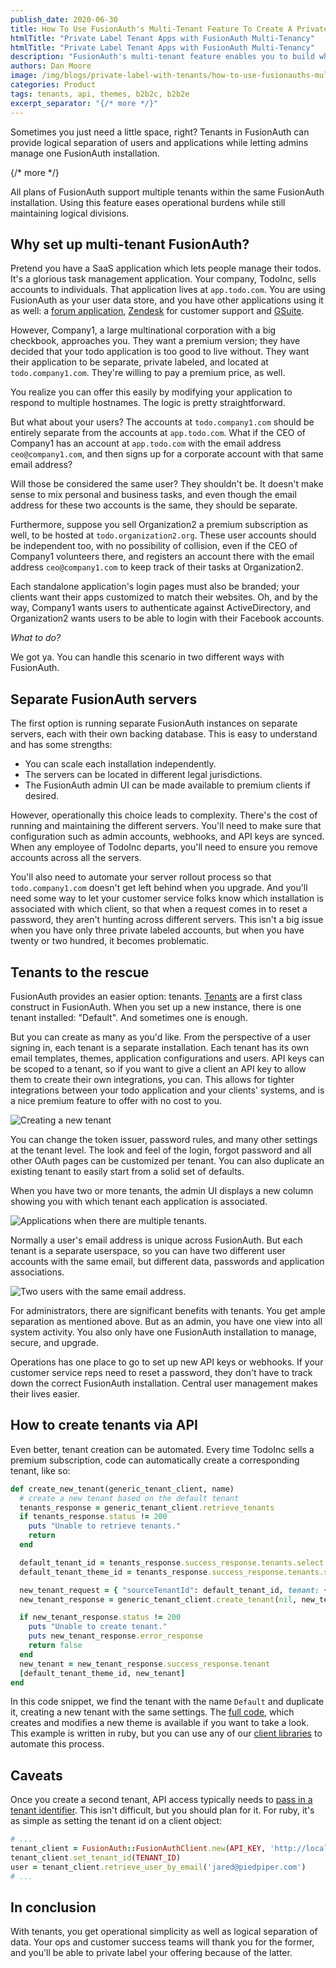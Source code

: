 ```yaml
---
publish_date: 2020-06-30 
title: How To Use FusionAuth's Multi-Tenant Feature To Create A Private Label Offering
htmlTitle: "Private Label Tenant Apps with FusionAuth Multi-Tenancy"
htmlTitle: "Private Label Tenant Apps with FusionAuth Multi-Tenancy"
description: "FusionAuth's multi-tenant feature enables you to build white label tenant applications with isolated user data, custom branding, and flexible authentication options."
authors: Dan Moore
image: /img/blogs/private-label-with-tenants/how-to-use-fusionauths-multi-tenant-feature-to-create-a-private-label-offering.png
categories: Product
tags: tenants, api, themes, b2b2c, b2b2e
excerpt_separator: "{/* more */}"
---
```


Sometimes you just need a little space, right? Tenants in FusionAuth can provide logical separation of users and applications while letting admins manage one FusionAuth installation.

{/* more */}

All plans of FusionAuth support multiple tenants within the same FusionAuth installation. Using this feature eases operational burdens while still maintaining logical divisions.

## Why set up multi-tenant FusionAuth?

Pretend you have a SaaS application which lets people manage their todos. It's a glorious task management application. Your company, TodoInc, sells accounts to individuals. That application lives at `app.todo.com`. You are using FusionAuth as your user data store, and you have other applications using it as well: a [forum application](/blog/2020/05/13/setting-up-single-sign-on-for-nodebb), [Zendesk](/docs/lifecycle/authenticate-users/integrations/saml/zendesk) for customer support and [GSuite](/docs/lifecycle/authenticate-users/integrations/saml/google). 

However, Company1, a large multinational corporation with a big checkbook, approaches you. They want a premium version; they have decided that your todo application is too good to live without. They want their application to be separate, private labeled, and located at `todo.company1.com`. They're willing to pay a premium price, as well.

You realize you can offer this easily by modifying your application to respond to multiple hostnames. The logic is pretty straightforward.

But what about your users? The accounts at `todo.company1.com` should be entirely separate from the accounts at `app.todo.com`. What if the CEO of Company1 has an account at `app.todo.com` with the email address `ceo@company1.com`, and then signs up for a corporate account with that same email address? 

Will those be considered the same user? They shouldn't be. It doesn't make sense to mix personal and business tasks, and even though the email address for these two accounts is the same, they should be separate. 

Furthermore, suppose you sell Organization2 a premium subscription as well, to be hosted at `todo.organization2.org`. These user accounts should be independent too, with no possibility of collision, even if the CEO of Company1 volunteers there, and registers an account there with the email address `ceo@company1.com` to keep track of their tasks at Organization2.

Each standalone application's login pages must also be branded; your clients want their apps customized to match their websites. Oh, and by the way, Company1 wants users to authenticate against ActiveDirectory, and Organization2 wants users to be able to login with their Facebook accounts. 

_What to do?_

We got ya. You can handle this scenario in two different ways with FusionAuth.

## Separate FusionAuth servers

The first option is running separate FusionAuth instances on separate servers, each with their own backing database. This is easy to understand and has some strengths: 

* You can scale each installation independently. 
* The servers can be located in different legal jurisdictions. 
* The FusionAuth admin UI can be made available to premium clients if desired.

However, operationally this choice leads to complexity. There's the cost of running and maintaining the different servers. You'll need to make sure that configuration such as admin accounts, webhooks, and API keys are synced. When any employee of TodoInc departs, you'll need to ensure you remove accounts across all the servers. 

You'll also need to automate your server rollout process so that `todo.company1.com` doesn't get left behind when you upgrade. And you'll need some way to let your customer service folks know which installation is associated with which client, so that when a request comes in to reset a password, they aren't hunting across different servers. This isn't a big issue when you have only three private labeled accounts, but when you have twenty or two hundred, it becomes problematic.

## Tenants to the rescue

FusionAuth provides an easier option: tenants. [Tenants](/docs/get-started/core-concepts/tenants) are a first class construct in FusionAuth. When you set up a new instance, there is one tenant installed: "Default". And sometimes one is enough. 

But you can create as many as you'd like. From the perspective of a user signing in, each tenant is a separate installation. Each tenant has its own email templates, themes, application configurations and users. API keys can be scoped to a tenant, so if you want to give a client an API key to allow them to create their own integrations, you can. This allows for tighter integrations between your todo application and your clients' systems, and is a nice premium feature to offer with no cost to you.

![Creating a new tenant](/img/blogs/private-label-with-tenants/creating-new-tenant.png)

You can change the token issuer, password rules, and many other settings at the tenant level. The look and feel of the login, forgot password and all other OAuth pages can be customized per tenant. You can also duplicate an existing tenant to easily start from a solid set of defaults. 

When you have two or more tenants, the admin UI displays a new column showing you with which tenant each application is associated.

![Applications when there are multiple tenants.](/img/blogs/private-label-with-tenants/applications-with-multiple-tenants.png)

Normally a user's email address is unique across FusionAuth. But each tenant is a separate userspace, so you can have two different user accounts with the same email, but different data, passwords and application associations.

![Two users with the same email address.](/img/blogs/private-label-with-tenants/duplicate-example-users.png)

For administrators, there are significant benefits with tenants. You get ample separation as mentioned above. But as an admin, you have one view into all system activity. You also only have one FusionAuth installation to manage, secure, and upgrade. 

Operations has one place to go to set up new API keys or webhooks. If your customer service reps need to reset a password, they don't have to track down the correct FusionAuth installation. Central user management makes their lives easier.

## How to create tenants via API

Even better, tenant creation can be automated. Every time TodoInc sells a premium subscription, code can automatically create a corresponding tenant, like so:

```ruby
def create_new_tenant(generic_tenant_client, name)
  # create a new tenant based on the default tenant
  tenants_response = generic_tenant_client.retrieve_tenants
  if tenants_response.status != 200
    puts "Unable to retrieve tenants."
    return
  end

  default_tenant_id = tenants_response.success_response.tenants.select { |t| t.name == 'Default' }[0].id
  default_tenant_theme_id = tenants_response.success_response.tenants.select { |t| t.name == 'Default' }[0].themeId

  new_tenant_request = { "sourceTenantId": default_tenant_id, tenant: { "name" : "New client - "+name }}
  new_tenant_response = generic_tenant_client.create_tenant(nil, new_tenant_request)

  if new_tenant_response.status != 200
    puts "Unable to create tenant."
    puts new_tenant_response.error_response
    return false
  end
  new_tenant = new_tenant_response.success_response.tenant
  [default_tenant_theme_id, new_tenant]
end
```

In this code snippet, we find the tenant with the name `Default` and duplicate it, creating a new tenant with the same settings. The [full code](https://github.com/FusionAuth/fusionauth-example-ruby-tenant-creation), which creates and modifies a new theme is available if you want to take a look. This example is written in ruby, but you can use any of our [client libraries](/docs/sdks/) to automate this process. 

## Caveats

Once you create a second tenant, API access typically needs to [pass in a tenant identifier](/docs/apis/authentication#making-an-api-request-using-a-tenant-id). This isn't difficult, but you should plan for it. For ruby, it's as simple as setting the tenant id on a client object:

```ruby
# ...
tenant_client = FusionAuth::FusionAuthClient.new(API_KEY, 'http://localhost:9011')
tenant_client.set_tenant_id(TENANT_ID)
user = tenant_client.retrieve_user_by_email('jared@piedpiper.com')
# ...
```

## In conclusion

With tenants, you get operational simplicity as well as logical separation of data. Your ops and customer success teams will thank you for the former, and you'll be able to private label your offering because of the latter.
